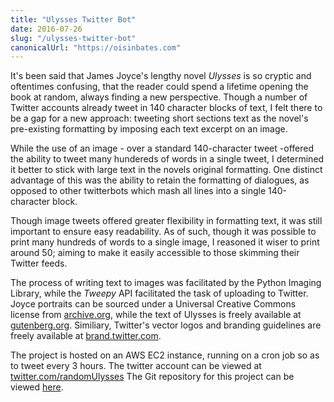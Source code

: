 ```yaml
---
title: "Ulysses Twitter Bot"
date: 2016-07-26
slug: "/ulysses-twitter-bot"
canonicalUrl: "https://oisinbates.com"
---
```


It's been said that James Joyce's lengthy novel *Ulysses* is so cryptic and oftentimes confusing, that the reader could spend a lifetime opening the book at random, always finding a new perspective. Though a number of Twitter accounts already tweet in 140 character blocks of text, I felt there to be a gap for a new approach: tweeting short sections text as the novel's pre-existing formatting by imposing each text excerpt on an image.	

While the use of an image - over a standard 140-character tweet -offered the ability to tweet many hundereds of words in a single tweet, I determined it better to stick with large text in the novels original formatting. One distinct advantage of this was the ability to retain the formatting of dialogues, as opposed to other twitterbots which mash all lines into a single 140-character block.

Though image tweets offered greater flexibility in formatting text, it was still important to ensure easy readability. As of such, though it was possible to print many hundreds of words to a single image, I reasoned it wiser to print around 50; aiming to make it easily accessible to those skimming their Twitter feeds.

The process of writing text to images was facilitated by the Python Imaging Library, while the *Tweepy* API facilitated the task of uploading to Twitter.
Joyce portraits can be sourced under a Universal Creative Commons license from [archive.org](https://archive.org/details/JamesJoyceVariousPhotos), while the text of Ulysses is freely available at [gutenberg.org](http://www.gutenberg.org/ebooks/4300). Similiary, Twitter's vector logos and branding guidelines are freely available at [brand.twitter.com](https://brand.twitter.com/).

The project is hosted on an AWS EC2 instance, running on a cron job so as to tweet every 3 hours.
The twitter account can be viewed at [twitter.com/randomUlysses](https://twitter.com/randomUlysses)
The Git repository for this project can be viewed [here](https://github.com/oisinBates/JamesJoyceUlyssesTwitterBot).